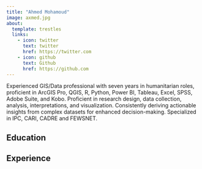 ```yaml
---
title: "Ahmed Mohamoud"
image: axmed.jpg
about:
  template: trestles
  links:
    - icon: twitter
      text: twitter
      href: https://twitter.com
    - icon: github
      text: Github
      href: https://github.com
---
```


Experienced GIS/Data professional with seven years in humanitarian roles, proficient in ArcGIS Pro, QGIS, R, Python, Power BI, Tableau, Excel, SPSS, Adobe Suite, and Kobo. Proficient in research design, data collection, analysis, interpretations, and visualization. Consistently deriving actionable insights from complex datasets for enhanced decision-making. Specialized in IPC, CARI, CADRE and FEWSNET.

## Education


## Experience

